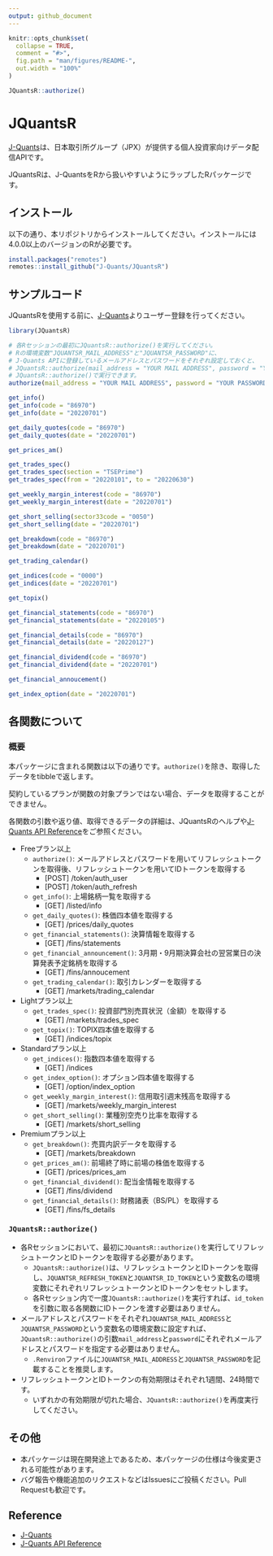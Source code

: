 ---
output: github_document
---


```{r, include = FALSE}
knitr::opts_chunk$set(
  collapse = TRUE,
  comment = "#>",
  fig.path = "man/figures/README-",
  out.width = "100%"
)
```

```{r, include=FALSE}
JQuantsR::authorize()
```

# JQuantsR

<!-- badges: start -->
<!-- badges: end -->

[J-Quants](https://jpx-jquants.com/)は、日本取引所グループ（JPX）が提供する個人投資家向けデータ配信APIです。

JQuantsRは、J-QuantsをRから扱いやすいようにラップしたRパッケージです。


## インストール

以下の通り、本リポジトリからインストールしてください。インストールには4.0.0以上のバージョンのRが必要です。

```{r, eval=FALSE}
install.packages("remotes")
remotes::install_github("J-Quants/JQuantsR")
```


## サンプルコード

JQuantsRを使用する前に、[J-Quants](https://jpx-jquants.com/)よりユーザー登録を行ってください。

```{r, eval=FALSE}
library(JQuantsR)

# 各Rセッションの最初にJQuantsR::authorize()を実行してください。
# Rの環境変数"JQUANTSR_MAIL_ADDRESS"と"JQUANTSR_PASSWORD"に、
# J-Quants APIに登録しているメールアドレスとパスワードをそれぞれ設定しておくと、
# JQuantsR::authorize(mail_address = "YOUR MAIL ADDRESS", password = "YOUR PASSWORD")の代わりに
# JQuantsR::authorize()で実行できます。
authorize(mail_address = "YOUR MAIL ADDRESS", password = "YOUR PASSWORD")

get_info()
get_info(code = "86970")
get_info(date = "20220701")

get_daily_quotes(code = "86970")
get_daily_quotes(date = "20220701")

get_prices_am()

get_trades_spec()
get_trades_spec(section = "TSEPrime")
get_trades_spec(from = "20220101", to = "20220630")

get_weekly_margin_interest(code = "86970")
get_weekly_margin_interest(date = "20220701")

get_short_selling(sector33code = "0050")
get_short_selling(date = "20220701")

get_breakdown(code = "86970")
get_breakdown(date = "20220701")

get_trading_calendar()

get_indices(code = "0000")
get_indices(date = "20220701")

get_topix()

get_financial_statements(code = "86970")
get_financial_statements(date = "20220105")

get_financial_details(code = "86970")
get_financial_details(date = "20220127")

get_financial_dividend(code = "86970")
get_financial_dividend(date = "20220701")

get_financial_annoucement()

get_index_option(date = "20220701")
```


## 各関数について

### 概要

本パッケージに含まれる関数は以下の通りです。`authorize()`を除き、取得したデータをtibbleで返します。

契約しているプランが関数の対象プランではない場合、データを取得することができません。

各関数の引数や返り値、取得できるデータの詳細は、JQuantsRのヘルプや[J-Quants API Reference](https://jpx.gitbook.io/j-quants-ja/api-reference)をご参照ください。

- Freeプラン以上
  - `authorize()`: メールアドレスとパスワードを用いてリフレッシュトークンを取得後、リフレッシュトークンを用いてIDトークンを取得する
    - [POST] /token/auth_user
    - [POST] /token/auth_refresh
  - `get_info()`: 上場銘柄一覧を取得する
    - [GET] /listed/info
  - `get_daily_quotes()`: 株価四本値を取得する
    - [GET] /prices/daily_quotes
  - `get_financial_statements()`: 決算情報を取得する
    - [GET] /fins/statements
  - `get_financial_announcement()`: 3月期・9月期決算会社の翌営業日の決算発表予定銘柄を取得する
    - [GET] /fins/annoucement
  - `get_trading_calendar()`: 取引カレンダーを取得する
    - [GET] /markets/trading_calendar
- Lightプラン以上
  - `get_trades_spec()`: 投資部門別売買状況（金額）を取得する
    - [GET] /markets/trades_spec
  - `get_topix()`: TOPIX四本値を取得する
    - [GET] /indices/topix
- Standardプラン以上
  - `get_indices()`: 指数四本値を取得する
    - [GET] /indices
  - `get_index_option()`: オプション四本値を取得する
    - [GET] /option/index_option
  - `get_weekly_margin_interest()`: 信用取引週末残高を取得する
    - [GET] /markets/weekly_margin_interest
  - `get_short_selling()`: 業種別空売り比率を取得する
    - [GET] /markets/short_selling
- Premiumプラン以上
  - `get_breakdown()`: 売買内訳データを取得する
    - [GET] /markets/breakdown
  - `get_prices_am()`: 前場終了時に前場の株価を取得する
    - [GET] /prices/prices_am
  - `get_financial_dividend()`: 配当金情報を取得する
    - [GET] /fins/dividend
  - `get_financial_details()`: 財務諸表（BS/PL）を取得する
    - [GET] /fins/fs_details


### `JQuantsR::authorize()`

- 各Rセッションにおいて、最初に`JQuantsR::authorize()`を実行してリフレッシュトークンとIDトークンを取得する必要があります。
  - `JQuantsR::authorize()`は、リフレッシュトークンとIDトークンを取得し、`JQUANTSR_REFRESH_TOKEN`と`JQUANTSR_ID_TOKEN`という変数名の環境変数にそれぞれリフレッシュトークンとIDトークンをセットします。
  - 各Rセッション内で一度`JQuantsR::authorize()`を実行すれば、`id_token`を引数に取る各関数にIDトークンを渡す必要はありません。
- メールアドレスとパスワードをそれぞれ`JQUANTSR_MAIL_ADDRESS`と`JQUANTSR_PASSWORD`という変数名の環境変数に設定すれば、`JQuantsR::authorize()`の引数`mail_address`と`password`にそれぞれメールアドレスとパスワードを指定する必要はありません。
  - `.Renviron`ファイルに`JQUANTSR_MAIL_ADDRESS`と`JQUANTSR_PASSWORD`を記載することを推奨します。
- リフレッシュトークンとIDトークンの有効期限はそれぞれ1週間、24時間です。
  - いずれかの有効期限が切れた場合、`JQuantsR::authorize()`を再度実行してください。


## その他

- 本パッケージは現在開発途上であるため、本パッケージの仕様は今後変更される可能性があります。
- バグ報告や機能追加のリクエストなどはIssuesにご投稿ください。Pull Requestも歓迎です。


## Reference

- [J-Quants](https://jpx-jquants.com/)
- [J-Quants API Reference](https://jpx.gitbook.io/j-quants-ja/api-reference)
